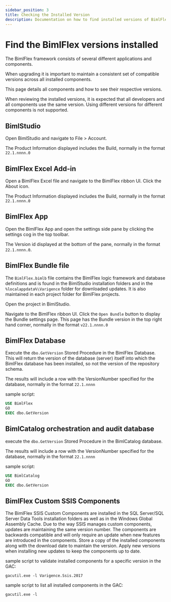 ---
sidebar_position: 3
title: Checking the Installed Version
description: Documentation on how to find installed versions of BimlFlex, BimlStudio, and BimlFlex Excel Add-In
---

# Find the BimlFlex versions installed

The BimlFlex framework consists of several different applications and components.

When upgrading it is important to maintain a consistent set of compatible versions across all installed components.

This page details all components and how to see their respective versions.

When reviewing the installed versions, it is expected that all developers and all components use the same version. Using different versions for different components is not supported.

## BimlStudio

Open BimlStudio and navigate to File > Account.

The Product Information displayed includes the Build, normally in the format `22.1.nnnn.0`

## BimlFlex Excel Add-in

Open a BimlFlex Excel file and navigate to the BimlFlex ribbon UI. Click the About icon.

The Product Information displayed includes the Build, normally in the format `22.1.nnnn.0`

## BimlFlex App

Open the BimlFlex App and open the settings side pane by clicking the settings cog in the top toolbar.

The Version id displayed at the bottom of the pane, normally in the format `22.1.nnnn.0`.

## BimlFlex Bundle file

The `BimlFlex.bimlb` file contains the BimlFlex logic framework and database definitions and is found in the BimlStudio installation folders and in the `%localappdata%\Varigence` folder for downloaded updates. It is also maintained in each project folder for BimlFlex projects.

Open the project in BimlStudio.

Navigate to the BimlFlex ribbon UI. Click the `Open Bundle` button to display the Bundle settings page. This page has the Bundle version in the top right hand corner, normally in the format `v22.1.nnnn.0`

## BimlFlex Database

Execute the `dbo.GetVersion` Stored Procedure in the BimlFlex Database. This will return the version of the database (server) itself into which the BimlFlex database has been installed, so not the version of the repository schema.

The results will include a row with the VersionNumber specified for the database, normally in the format `22.1.nnnn`

sample script:

```sql
USE BimlFlex
GO
EXEC dbo.GetVersion
```

## BimlCatalog orchestration and audit database

execute the `dbo.GetVersion` Stored Procedure in the BimlCatalog database.

The results will include a row with the VersionNumber specified for the database, normally in the format `22.1.nnnn`

sample script:

```sql
USE BimlCatalog
GO
EXEC dbo.GetVersion
```

## BimlFlex Custom SSIS Components

The BimlFlex SSIS Custom Components are installed in the SQL Server/SQL Server Data Tools installation folders as well as in the Windows Global Assembly Cache. Due to the way SSIS manages custom components, updates are maintaining the same version number. The components are backwards compatible and will only require an update when new features are introduced in the components. Store a copy of the installed components along with the download date to maintain the version. Apply new versions when installing new updates to keep the components up to date.

sample script to validate installed components for a specific version in the GAC:

```batch
gacutil.exe -l Varigence.Ssis.2017
```

sample script to list all installed components in the GAC:

```batch
gacutil.exe -l
```

